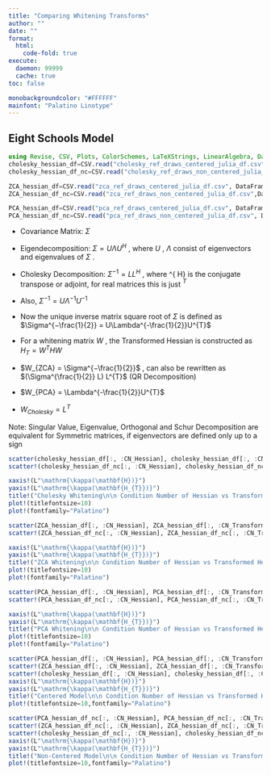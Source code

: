 ```yaml
---
title: "Comparing Whitening Transforms"
author: ""
date: ""
format:
  html:
    code-fold: true
execute: 
  daemon: 99999
  cache: true
toc: false

monobackgroundcolor: "#FFFFFF"
mainfont: "Palatino Linotype"
---
```


## Eight Schools Model
```julia
using Revise, CSV, Plots, ColorSchemes, LaTeXStrings, LinearAlgebra, DataFrames
cholesky_hessian_df=CSV.read("cholesky_ref_draws_centered_julia_df.csv", DataFrame);
cholesky_hessian_df_nc=CSV.read("cholesky_ref_draws_non_centered_julia_df.csv", DataFrame);

ZCA_hessian_df=CSV.read("zca_ref_draws_centered_julia_df.csv", DataFrame);
ZCA_hessian_df_nc=CSV.read("zca_ref_draws_non_centered_julia_df.csv",DataFrame );

PCA_hessian_df=CSV.read("pca_ref_draws_centered_julia_df.csv", DataFrame);
PCA_hessian_df_nc=CSV.read("pca_ref_draws_non_centered_julia_df.csv", DataFrame);
```

- Covariance Matrix: $\Sigma$
- Eigendecomposition: $\Sigma = U\Lambda U^{H}$ , where $U$ ,  $\Lambda$ consist of eigenvectors and eigenvalues of $\Sigma$ .
- Cholesky Decomposition: $\Sigma^{-1} = LL^{H}$ , where ^{ H} is the conjugate transpose or adjoint, for real matrices this is just $^{T}$
- Also, $\Sigma^{-1} = U \Lambda^{-1} U^{-1}$
- Now the unique inverse matrix square root of $\Sigma$ is defined as  $\Sigma^{−\frac{1}{2}} = U\Lambda^{-\frac{1}{2}}U^{T}$
- For a whitening matrix $W$ , the Transformed Hessian is constructed as $H_{T} = W^{T}HW$

- $W_{ZCA} = \Sigma^{−\frac{1}{2}}$ , can also be rewritten as $(\Sigma^{\frac{1}{2}} L) L^{T}$ (QR Decomposition)
- $W_{PCA} = \Lambda^{-\frac{1}{2}}U^{T}$
- $W_{Cholesky} = L^{T}$

Note: Singular Value, Eigenvalue, Orthogonal and Schur Decomposition are equivalent for Symmetric matrices, if eigenvectors are defined only up to a sign


```julia
scatter(cholesky_hessian_df[:, :CN_Hessian], cholesky_hessian_df[:, :CN_Transformed_Hessian], xaxis=:log, yaxis=:log, alpha=0.1, label="Centered", font="Palatino Linotype")
scatter!(cholesky_hessian_df_nc[:, :CN_Hessian], cholesky_hessian_df_nc[:, :CN_Transformed_Hessian], xaxis=:log, yaxis=:log, alpha=0.1, label="Non Centered")

xaxis!(L"\mathrm{\kappa(\mathbf{H})}")
yaxis!(L"\mathrm{\kappa(\mathbf{H_{T}})}")
title!("Cholesky Whitening\n\n Condition Number of Hessian vs Transformed Hessian (on a log scale)")
plot!(titlefontsize=10)
plot!(fontfamily="Palatino")
```


```julia
scatter(ZCA_hessian_df[:, :CN_Hessian], ZCA_hessian_df[:, :CN_Transformed_Hessian], xaxis=:log, yaxis=:log, alpha=0.1, label="Centered", font="Palatino Linotype")
scatter!(ZCA_hessian_df_nc[:, :CN_Hessian], ZCA_hessian_df_nc[:, :CN_Transformed_Hessian], xaxis=:log, yaxis=:log, alpha=0.1, label="Non Centered")

xaxis!(L"\mathrm{\kappa(\mathbf{H})}")
yaxis!(L"\mathrm{\kappa(\mathbf{H_{T}})}")
title!("ZCA Whitening\n\n Condition Number of Hessian vs Transformed Hessian (on a log scale)")
plot!(titlefontsize=10)
plot!(fontfamily="Palatino")
```

```julia
scatter(PCA_hessian_df[:, :CN_Hessian], PCA_hessian_df[:, :CN_Transformed_Hessian], xaxis=:log, yaxis=:log, alpha=0.1, label="Centered", font="Palatino Linotype")
scatter!(PCA_hessian_df_nc[:, :CN_Hessian], PCA_hessian_df_nc[:, :CN_Transformed_Hessian], xaxis=:log, yaxis=:log, alpha=0.1, label="Non Centered")

xaxis!(L"\mathrm{\kappa(\mathbf{H})}")
yaxis!(L"\mathrm{\kappa(\mathbf{H_{T}})}")
title!("PCA Whitening\n\n Condition Number of Hessian vs Transformed Hessian (on a log scale)")
plot!(titlefontsize=10)
plot!(fontfamily="Palatino")
```

```julia
scatter(PCA_hessian_df[:, :CN_Hessian], PCA_hessian_df[:, :CN_Transformed_Hessian], xaxis=:log, yaxis=:log, alpha=0.1, label="PCA", font="Palatino Linotype")
scatter!(ZCA_hessian_df[:, :CN_Hessian], ZCA_hessian_df[:, :CN_Transformed_Hessian], xaxis=:log, yaxis=:log, alpha=0.1, label="ZCA", font="Palatino Linotype")
scatter!(cholesky_hessian_df[:, :CN_Hessian], cholesky_hessian_df[:, :CN_Transformed_Hessian], xaxis=:log, yaxis=:log, alpha=0.1, label="Cholesky", font="Palatino Linotype")
xaxis!(L"\mathrm{\kappa(\mathbf{H})}")
yaxis!(L"\mathrm{\kappa(\mathbf{H_{T}})}")
title!("Centered Model\n\n Condition Number of Hessian vs Transformed Hessian (on a log scale)")
plot!(titlefontsize=10,fontfamily="Palatino")
```

```julia
scatter(PCA_hessian_df_nc[:, :CN_Hessian], PCA_hessian_df_nc[:, :CN_Transformed_Hessian], xaxis=:log, yaxis=:log, alpha=0.1, label="PCA", font="Palatino Linotype")
scatter!(ZCA_hessian_df_nc[:, :CN_Hessian], ZCA_hessian_df_nc[:, :CN_Transformed_Hessian], xaxis=:log, yaxis=:log, alpha=0.1, label="ZCA", font="Palatino Linotype")
scatter!(cholesky_hessian_df_nc[:, :CN_Hessian], cholesky_hessian_df_nc[:, :CN_Transformed_Hessian], xaxis=:log, yaxis=:log, alpha=0.1, label="Cholesky", font="Palatino Linotype")
xaxis!(L"\mathrm{\kappa(\mathbf{H})}")
yaxis!(L"\mathrm{\kappa(\mathbf{H_{T}})}")
title!("Non-Centered Model\n\n Condition Number of Hessian vs Transformed Hessian (on a log scale)")
plot!(titlefontsize=10,fontfamily="Palatino")
```